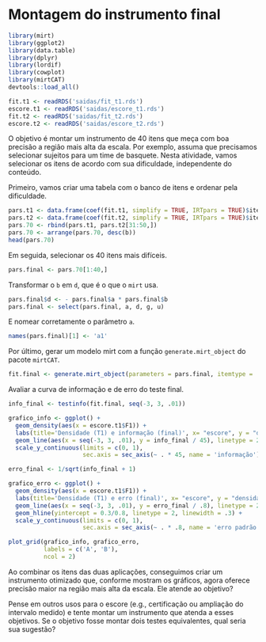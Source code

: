 # Montagem do instrumento final

```r
library(mirt)
library(ggplot2)
library(data.table)
library(dplyr)
library(lordif)
library(cowplot)
library(mirtCAT)
devtools::load_all()

fit.t1 <- readRDS('saidas/fit_t1.rds')
escore.t1 <- readRDS('saidas/escore_t1.rds')
fit.t2 <- readRDS('saidas/fit_t2.rds')
escore.t2 <- readRDS('saidas/escore_t2.rds')
```

O objetivo é montar um instrumento de 40 itens que meça com boa precisão a região mais alta da escala. Por exemplo, assuma que precisamos selecionar sujeitos para um time de basquete. Nesta atividade, vamos selecionar os itens de acordo com sua dificuldade, independente do conteúdo.

Primeiro, vamos criar uma tabela com o banco de itens e ordenar pela dificuldade.

```r
pars.t1 <- data.frame(coef(fit.t1, simplify = TRUE, IRTpars = TRUE)$items)
pars.t2 <- data.frame(coef(fit.t2, simplify = TRUE, IRTpars = TRUE)$items)
pars.70 <- rbind(pars.t1, pars.t2[31:50,])
pars.70 <- arrange(pars.70, desc(b))
head(pars.70)
```

Em seguida, selecionar os 40 itens mais difíceis.

```r
pars.final <- pars.70[1:40,]
```

Transformar o `b` em `d`, que é o que o `mirt` usa.
```r
pars.final$d <- - pars.final$a * pars.final$b
pars.final <- select(pars.final, a, d, g, u)
```

E nomear corretamente o parâmetro `a`.

```r
names(pars.final)[1] <- 'a1'
```

Por último, gerar um modelo mirt com a função `generate.mirt_object` do pacote `mirtCAT`.

```r
fit.final <- generate.mirt_object(parameters = pars.final, itemtype = '2PL')
```

Avaliar a curva de informação e de erro do teste final.

```r
info_final <- testinfo(fit.final, seq(-3, 3, .01))

grafico_info <- ggplot() +
  geom_density(aes(x = escore.t1$F1)) +
  labs(title='Densidade (T1) e informação (final)', x= "escore", y = "densidade") +
  geom_line(aes(x = seq(-3, 3, .01), y = info_final / 45), linetype = 2) +
  scale_y_continuous(limits = c(0, 1),
                     sec.axis = sec_axis(~ . * 45, name = 'informação'))

erro_final <- 1/sqrt(info_final + 1)

grafico_erro <- ggplot() +
  geom_density(aes(x = escore.t1$F1)) +
  labs(title='Densidade (T1) e erro (final)', x= "escore", y = "densidade") +
  geom_line(aes(x = seq(-3, 3, .01), y = erro_final / .8), linetype = 2) +
  geom_hline(yintercept = 0.3/0.8, linetype = 2, linewidth = .3) +
  scale_y_continuous(limits = c(0, 1),
                     sec.axis = sec_axis(~ . * .8, name = 'erro padrão'))

plot_grid(grafico_info, grafico_erro,
          labels = c('A', 'B'),
          ncol = 2)

```

Ao combinar os itens das duas aplicações, conseguimos criar um instrumento otimizado que, conforme mostram os gráficos, agora oferece precisão maior na região mais alta da escala. Ele atende ao objetivo?

Pense em outros usos para o escore (e.g., certificação ou ampliação do intervalo medido) e tente montar um instrumento que atenda a esses objetivos. Se o objetivo fosse montar dois testes equivalentes, qual seria sua sugestão?

